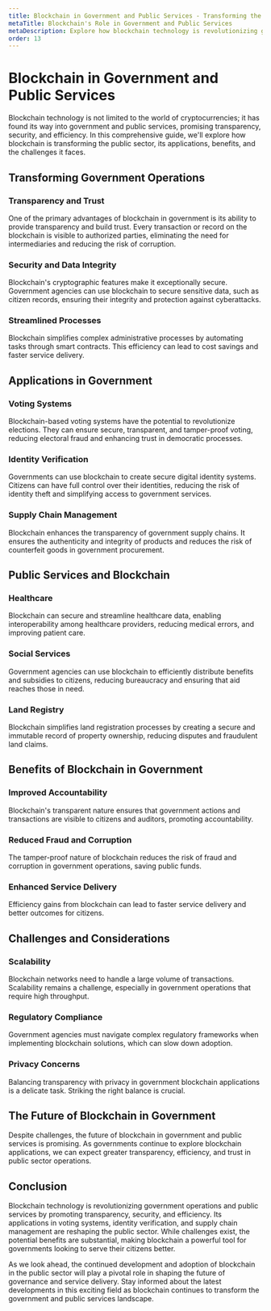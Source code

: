 ```yaml
---
title: Blockchain in Government and Public Services - Transforming the Public Sector
metaTitle: Blockchain's Role in Government and Public Services
metaDescription: Explore how blockchain technology is revolutionizing government operations and public services. Learn about its applications, benefits, and challenges in the public sector.
order: 13
---
```


# Blockchain in Government and Public Services

Blockchain technology is not limited to the world of cryptocurrencies; it has found its way into government and public services, promising transparency, security, and efficiency. In this comprehensive guide, we'll explore how blockchain is transforming the public sector, its applications, benefits, and the challenges it faces.

## Transforming Government Operations

### Transparency and Trust

One of the primary advantages of blockchain in government is its ability to provide transparency and build trust. Every transaction or record on the blockchain is visible to authorized parties, eliminating the need for intermediaries and reducing the risk of corruption.

### Security and Data Integrity

Blockchain's cryptographic features make it exceptionally secure. Government agencies can use blockchain to secure sensitive data, such as citizen records, ensuring their integrity and protection against cyberattacks.

### Streamlined Processes

Blockchain simplifies complex administrative processes by automating tasks through smart contracts. This efficiency can lead to cost savings and faster service delivery.

## Applications in Government

### Voting Systems

Blockchain-based voting systems have the potential to revolutionize elections. They can ensure secure, transparent, and tamper-proof voting, reducing electoral fraud and enhancing trust in democratic processes.

### Identity Verification

Governments can use blockchain to create secure digital identity systems. Citizens can have full control over their identities, reducing the risk of identity theft and simplifying access to government services.

### Supply Chain Management

Blockchain enhances the transparency of government supply chains. It ensures the authenticity and integrity of products and reduces the risk of counterfeit goods in government procurement.

## Public Services and Blockchain

### Healthcare

Blockchain can secure and streamline healthcare data, enabling interoperability among healthcare providers, reducing medical errors, and improving patient care.

### Social Services

Government agencies can use blockchain to efficiently distribute benefits and subsidies to citizens, reducing bureaucracy and ensuring that aid reaches those in need.

### Land Registry

Blockchain simplifies land registration processes by creating a secure and immutable record of property ownership, reducing disputes and fraudulent land claims.

## Benefits of Blockchain in Government

### Improved Accountability

Blockchain's transparent nature ensures that government actions and transactions are visible to citizens and auditors, promoting accountability.

### Reduced Fraud and Corruption

The tamper-proof nature of blockchain reduces the risk of fraud and corruption in government operations, saving public funds.

### Enhanced Service Delivery

Efficiency gains from blockchain can lead to faster service delivery and better outcomes for citizens.

## Challenges and Considerations

### Scalability

Blockchain networks need to handle a large volume of transactions. Scalability remains a challenge, especially in government operations that require high throughput.

### Regulatory Compliance

Government agencies must navigate complex regulatory frameworks when implementing blockchain solutions, which can slow down adoption.

### Privacy Concerns

Balancing transparency with privacy in government blockchain applications is a delicate task. Striking the right balance is crucial.

## The Future of Blockchain in Government

Despite challenges, the future of blockchain in government and public services is promising. As governments continue to explore blockchain applications, we can expect greater transparency, efficiency, and trust in public sector operations.

## Conclusion

Blockchain technology is revolutionizing government operations and public services by promoting transparency, security, and efficiency. Its applications in voting systems, identity verification, and supply chain management are reshaping the public sector. While challenges exist, the potential benefits are substantial, making blockchain a powerful tool for governments looking to serve their citizens better.

As we look ahead, the continued development and adoption of blockchain in the public sector will play a pivotal role in shaping the future of governance and service delivery. Stay informed about the latest developments in this exciting field as blockchain continues to transform the government and public services landscape.
